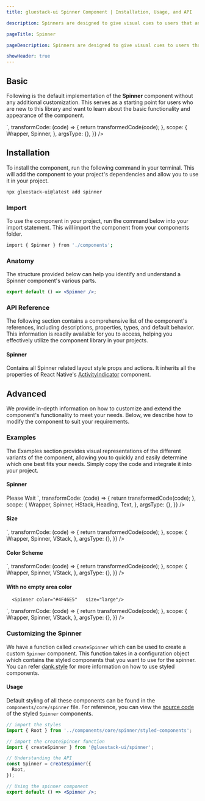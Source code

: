 ```yaml
---
title: gluestack-ui Spinner Component | Installation, Usage, and API

description: Spinners are designed to give visual cues to users that an action is being processed or that a change or result is expected. They are useful for improving the user experience by reducing frustration and uncertainty.

pageTitle: Spinner

pageDescription: Spinners are designed to give visual cues to users that an action is being processed or that a change or result is expected. They are useful for improving the user experience by reducing frustration and uncertainty.

showHeader: true
---
```



<Meta title="components/Feedback/Spinner" />



## Basic

Following is the default implementation of the **Spinner** component without any additional customization. This serves as a starting point for users who are new to this library and want to learn about the basic functionality and appearance of the component.

<AppProvider>
  <CodePreview
    showComponentRenderer={true}
    showArgsController={false}
    metaData={{
      code: ` 
<Spinner size="large" />
`,
transformCode: (code) => {
return transformedCode(code);
},
scope: {
Wrapper,
Spinner,
},
argsType: {},
}}
/>

</AppProvider>

####

## Installation

To install the component, run the following command in your terminal. This will add the component to your project's dependencies and allow you to use it in your project.

```bash
npx gluestack-ui@latest add spinner
```

### Import

To use the component in your project, run the command below into your import statement. This will import the component from your components folder.

```bash
import { Spinner } from './components';
```

### Anatomy

The structure provided below can help you identify and understand a Spinner component's various parts.

```jsx
export default () => <Spinner />;
```

### API Reference

The following section contains a comprehensive list of the component's references, including descriptions, properties, types, and default behavior. This information is readily available for you to access, helping you effectively utilize the component library in your projects.

#### Spinner

Contains all Spinner related layout style props and actions.
It inherits all the properties of React Native's [ActivityIndicator](https://reactnative.dev/docs/activityindicator#props) component.

## Advanced

We provide in-depth information on how to customize and extend the component's functionality to meet your needs. Below, we describe how to modify the component to suit your requirements.

### Examples

The Examples section provides visual representations of the different variants of the component, allowing you to quickly and easily determine which one best fits your needs. Simply copy the code and integrate it into your project.

#### Spinner

<AppProvider>
  <CodePreview
    showComponentRenderer={true}
    showArgsController={false}
    metaData={{
      code: `
        <HStack space="md" >
      <Spinner size="small"/>
      <Text  size="md">
        Please Wait 
      </Text>
      </HStack>
`,
      transformCode: (code) => {
        return transformedCode(code);
      },
      scope: {
        Wrapper,
        Spinner,
        HStack,
        Heading,
        Text,
      },
      argsType: {},
    }}
  />
</AppProvider>

#### Size

<AppProvider>
  <CodePreview
    showComponentRenderer={true}
    showArgsController={false}
    metaData={{
      code: `
        <VStack space="md" >
      <Spinner size="small"/>
      <Spinner size="large"/>
      </VStack>
`,
      transformCode: (code) => {
        return transformedCode(code);
      },
      scope: {
        Wrapper,
        Spinner,
        VStack,
      },
      argsType: {},
    }}
  />
</AppProvider>

#### Color Scheme

<AppProvider>
  <CodePreview
    showComponentRenderer={true}
    showArgsController={false}
    metaData={{
      code: `
        <VStack space="md" >
      <Spinner color="#4F46E5" size="large"/>
      <Spinner  color="#059669" size="large"/>
       <Spinner  color="#D97706" size="large"/>
      <Spinner  color="#C026D3" size="large"/>
      </VStack>
`,
      transformCode: (code) => {
        return transformedCode(code);
      },
      scope: {
        Wrapper,
        Spinner,
        VStack,
      },
      argsType: {},
    }}
  />
</AppProvider>

#### With no empty area color

<AppProvider>
  <CodePreview
    showComponentRenderer={true}
    showArgsController={false}
    metaData={{
      code: `
       
      <Spinner color="#4F46E5"   size="large"/>
      
`,
      transformCode: (code) => {
        return transformedCode(code);
      },
      scope: {
        Wrapper,
        Spinner,
        VStack,
      },
      argsType: {},
    }}
  />
</AppProvider>

### Customizing the Spinner

We have a function called `createSpinner` which can be used to create a custom `Spinner` component. This function takes in a configuration object which contains the styled components that you want to use for the spinner. You can refer [dank.style](https://dank.style/) for more information on how to use styled components.

#### Usage

Default styling of all these components can be found in the `components/core/spinner` file. For reference, you can view the [source code](https://github.com/gluestack/gluestack-ui/blob/development/example/storybook/src/components/Spinner/index.tsx) of the styled `Spinner` components.

```jsx
// import the styles
import { Root } from '../components/core/spinner/styled-components';

// import the createSpinner function
import { createSpinner } from '@gluestack-ui/spinner';

// Understanding the API
const Spinner = createSpinner({
  Root,
});

// Using the spinner component
export default () => <Spinner />;
```
